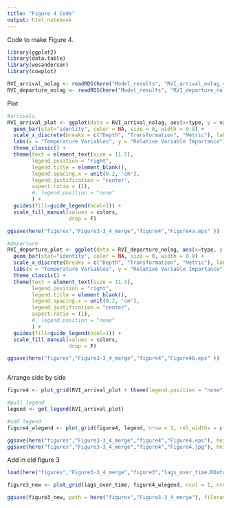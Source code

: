 ```yaml
---
title: "Figure 4 Code"
output: html_notebook
---
```


Code to make Figure 4. 

```r
library(ggplot2)
library(data.table)
library(wesanderson)
library(cowplot)

RVI_arrival_nolag <- readRDS(here("Model_results", "RVI_arrival_nolag.rds"))
RVI_departure_nolag <- readRDS(here("Model_results", "RVI_departure_nolag.rds"))
```

Plot
```r
#arrivals
RVI_arrival_plot <- ggplot(data = RVI_arrival_nolag, aes(x=type, y = value, fill = variable)) +
  geom_bar(stat="identity", color = NA, size = 0, width = 0.8) +
  scale_x_discrete(breaks = c("Depth", "Transformation", "Metric"), labels = c("Depth", "Transformation", "Metric")) +
  labs(x = "Temperature Variables", y = "Relative Variable Importance") +
  theme_classic() +
  theme(text = element_text(size = 11.5), 
        legend.position = "right", 
        legend.title = element_blank(), 
        legend.spacing.x = unit(0.2, 'cm'),
        legend.justification = "center",
        aspect.ratio = (1),
        #, legend.position = "none"
        ) +
  guides(fill=guide_legend(ncol=1)) +
  scale_fill_manual(values = colors,
                    drop = F)

ggsave(here("figures","Figure3-3_4_merge","figure4","Figure4a.eps" ))

#departure
RVI_departure_plot <- ggplot(data = RVI_departure_nolag, aes(x=type, y = value, fill = variable)) +
  geom_bar(stat="identity", color = NA, size = 0, width = 0.8) +
  scale_x_discrete(breaks = c("Depth", "Transformation", "Metric"), labels = c("Depth", "Transformation", "Metric")) +
  labs(x = "Temperature Variables", y = "Relative Variable Importance") +
  theme_classic() +
  theme(text = element_text(size = 11.5), 
        legend.position = "right", 
        legend.title = element_blank(), 
        legend.spacing.x = unit(0.2, 'cm'),
        legend.justification = "center",
        aspect.ratio = (1),
        #, legend.position = "none"
        ) +
  guides(fill=guide_legend(ncol=1)) +
  scale_fill_manual(values = colors,
                    drop = F)

ggsave(here("figures","Figure3-3_4_merge","figure4","Figure4b.eps" ))



```

Arrange side by side
```r
figure4 <- plot_grid(RVI_arrival_plot + theme(legend.position = "none"), RVI_departure_plot + theme(legend.position = "none") + ylab(NULL), labels = c("b.", "c."), label_size = 12, align = "hv", axis = "bottom")

#pull legend
legend <- get_legend(RVI_arrival_plot)

#add legend
figure4_wlegend <- plot_grid(figure4, legend, nrow = 1, rel_widths = c(8,1))

ggsave(here("figures","Figure3-3_4_merge","figure4","Figure4.eps"), height = 4, width = 8)
ggsave(here("figures","Figure3-3_4_merge","figure4","Figure4.jpg"), height = 4, width = 8)
```

Add in old figure 3
```r
load(here("figures","Figure3-3_4_merge","figure3","lags_over_time.RData"))

figure3_new <- plot_grid(lags_over_time, figure4_wlegend, ncol = 1, nrow = 2, labels = c("a.","",""))

ggsave(figure3_new, path = here("figures","Figure3-3_4_merge"), filename = "figure3_new.eps", height = 6, width = 7.5, units = "in")
```


